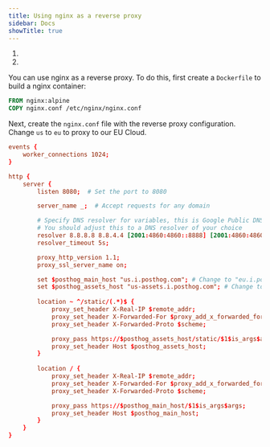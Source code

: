 ```yaml
---
title: Using nginx as a reverse proxy
sidebar: Docs
showTitle: true
---
```



<CalloutBox icon="IconWarning" title="Warning" type="fyi">

  1. <ProxyWarning />
  2. <RegionWarning />

</CalloutBox>

You can use nginx as a reverse proxy. To do this, first create a `Dockerfile` to build a nginx container:

```dockerfile
FROM nginx:alpine
COPY nginx.conf /etc/nginx/nginx.conf
```

Next, create the `nginx.conf` file with the reverse proxy configuration. Change `us` to `eu` to proxy to our EU Cloud.

```nginx.conf
events {
    worker_connections 1024;
}

http {
    server {
        listen 8080;  # Set the port to 8080

        server_name _;  # Accept requests for any domain

        # Specify DNS resolver for variables, this is Google Public DNS
        # You should adjust this to a DNS resolver of your choice
        resolver 8.8.8.8 8.8.4.4 [2001:4860:4860::8888] [2001:4860:4860::8844] valid=300s;
        resolver_timeout 5s;

        proxy_http_version 1.1;
        proxy_ssl_server_name on;

        set $posthog_main_host "us.i.posthog.com"; # Change to "eu.i.posthog.com" for EU
        set $posthog_assets_host "us-assets.i.posthog.com"; # Change to "eu-assets.i.posthog.com" for EU
    
        location ~ ^/static/(.*)$ {
            proxy_set_header X-Real-IP $remote_addr;
            proxy_set_header X-Forwarded-For $proxy_add_x_forwarded_for;
            proxy_set_header X-Forwarded-Proto $scheme;

            proxy_pass https://$posthog_assets_host/static/$1$is_args$args;
            proxy_set_header Host $posthog_assets_host;
        }
    
        location / {
            proxy_set_header X-Real-IP $remote_addr;
            proxy_set_header X-Forwarded-For $proxy_add_x_forwarded_for;
            proxy_set_header X-Forwarded-Proto $scheme;

            proxy_pass https://$posthog_main_host/$1$is_args$args;
            proxy_set_header Host $posthog_main_host;
        }
    }
}
```
